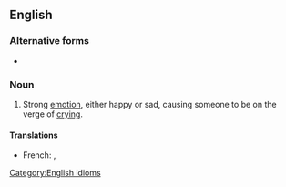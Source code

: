 ==English==

===Alternative forms===
* {{l|en|lump to one's throat}}

===Noun===
{{en-noun|-}}

# {{lb|en|idiom}} Strong [[emotion]], either happy or sad, causing someone to be on the verge of [[cry]]ing.
#: {{ux|en|After hearing his story I could hardly speak for the '''lump in my throat'''.}}

====Translations====
{{trans-top|on the point of crying}}
* French: {{t|fr|un nœud dans la gorge}}, {{t|fr|une boule dans la gorge}}
{{trans-mid}}
{{trans-bottom}}

[[Category:English idioms]]